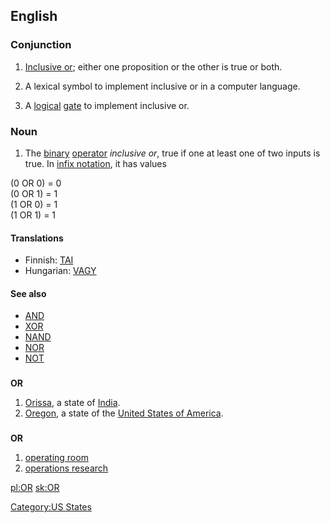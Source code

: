 {{see|or|ór}}
{{wikipedia}}
==English==

===Conjunction===
{{en-conj}}

# {{logic}} [[inclusive or|Inclusive or]]; either one proposition or the other is true or both.
# {{computer science}} A lexical symbol to implement inclusive or in a computer language.
# {{electrical engineering}} A [[logical]] [[gate]] to implement inclusive or.

===Noun===
{{en-noun|-}}

# {{logic}} The [[binary]] [[operator]] ''inclusive or'', true if one at least one of two inputs is true. In [[infix notation]], it has values

(0 OR 0) = 0<br>
(0 OR 1) = 1<br>
(1 OR 0) = 1<br>
(1 OR 1) = 1<br>

====Translations====
{{trans-top|logic: (noun sense)}}
*Finnish: [[TAI]]
*Hungarian: [[VAGY]]
{{trans-mid}}
{{trans-bottom}}

====See also====
*[[AND#Noun|AND]]
*[[XOR#Noun|XOR]]
*[[NAND#Noun|NAND]]
*[[NOR#Noun|NOR]]
*[[NOT#Noun|NOT]]

==={{abbreviation}}===
'''OR'''

# [[Orissa]], a state of [[India]].
# [[Oregon]], a state of the [[United States of America]].

==={{initialism}}===
'''OR'''

# [[operating room]]
# [[operations research]]

[[Category:US States]]

[[pl:OR]]
[[sk:OR]]